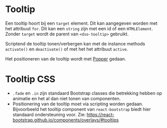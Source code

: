 
# Tooltip

<StorybookComponent variant="as-sibling" />

Een tooltip hoort bij een `target` element. Dit kan aangegeven worden met het attribuut `for`. Dit kan een `string` zijn met een id of een `HTMLElement`. Zonder `target` wordt de parent van `<dso-tooltip>` gebruikt.

Scriptend de tooltip tonen/verbergen kan met de instance methods `activate()` en `deactivate()` of met het het attribuut `active`.

Het positioneren van de tooltip wordt met [Popper](https://popper.js.org/) gedaan.

# Tooltip CSS

- `.fade` en `.in` zijn standaard Bootstrap classes die betrekking hebben op animatie en het al dan niet tonen van componenten.
- Positionering van de tooltip moet via scripting worden gedaan. Bijvoorbeeld het tooltip component van `react-bootstrap` biedt hier standaard ondersteuning voor.
  Zie: https://react-bootstrap.github.io/components/overlays/#tooltips
